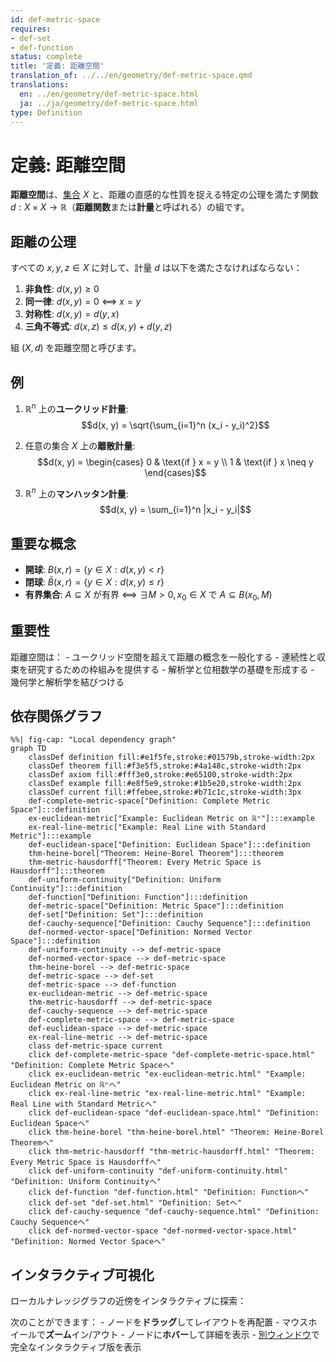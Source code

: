 ```yaml
---
id: def-metric-space
requires:
- def-set
- def-function
status: complete
title: '定義: 距離空間'
translation_of: ../../en/geometry/def-metric-space.qmd
translations:
  en: ../en/geometry/def-metric-space.html
  ja: ../ja/geometry/def-metric-space.html
type: Definition
---
```


# 定義: 距離空間 {#def-metric-space}

**距離空間**は、[集合](../logic-set-theory/def-set.qmd) $X$ と、距離の直感的な性質を捉える特定の公理を満たす関数 $d: X \times X \to \mathbb{R}$（**距離関数**または**計量**と呼ばれる）の組です。

## 距離の公理

すべての $x, y, z \in X$ に対して、計量 $d$ は以下を満たさなければならない：

1. **非負性**: $d(x, y) \geq 0$
2. **同一律**: $d(x, y) = 0$ ⟺ $x = y$
3. **対称性**: $d(x, y) = d(y, x)$
4. **三角不等式**: $d(x, z) \leq d(x, y) + d(y, z)$

組 $(X, d)$ を距離空間と呼びます。

## 例

1. $\mathbb{R}^n$ 上の**ユークリッド計量**:
   $$d(x, y) = \sqrt{\sum_{i=1}^n (x_i - y_i)^2}$$

2. 任意の集合 $X$ 上の**離散計量**:
   $$d(x, y) = \begin{cases} 0 & \text{if } x = y \\ 1 & \text{if } x \neq y \end{cases}$$

3. $\mathbb{R}^n$ 上の**マンハッタン計量**:
   $$d(x, y) = \sum_{i=1}^n |x_i - y_i|$$

## 重要な概念

- **開球**: $B(x, r) = \{y \in X : d(x, y) < r\}$
- **閉球**: $\bar{B}(x, r) = \{y \in X : d(x, y) \leq r\}$
- **有界集合**: $A \subseteq X$ が有界 ⟺ $\exists M > 0, x_0 \in X$ で $A \subseteq B(x_0, M)$

## 重要性

距離空間は：
- ユークリッド空間を超えて距離の概念を一般化する
- 連続性と収束を研究するための枠組みを提供する
- 解析学と位相数学の基礎を形成する
- 幾何学と解析学を結びつける

## 依存関係グラフ

```mermaid
%%| fig-cap: "Local dependency graph"
graph TD
    classDef definition fill:#e1f5fe,stroke:#01579b,stroke-width:2px
    classDef theorem fill:#f3e5f5,stroke:#4a148c,stroke-width:2px
    classDef axiom fill:#fff3e0,stroke:#e65100,stroke-width:2px
    classDef example fill:#e8f5e9,stroke:#1b5e20,stroke-width:2px
    classDef current fill:#ffebee,stroke:#b71c1c,stroke-width:3px
    def-complete-metric-space["Definition: Complete Metric Space"]:::definition
    ex-euclidean-metric["Example: Euclidean Metric on ℝⁿ"]:::example
    ex-real-line-metric["Example: Real Line with Standard Metric"]:::example
    def-euclidean-space["Definition: Euclidean Space"]:::definition
    thm-heine-borel["Theorem: Heine-Borel Theorem"]:::theorem
    thm-metric-hausdorff["Theorem: Every Metric Space is Hausdorff"]:::theorem
    def-uniform-continuity["Definition: Uniform Continuity"]:::definition
    def-function["Definition: Function"]:::definition
    def-metric-space["Definition: Metric Space"]:::definition
    def-set["Definition: Set"]:::definition
    def-cauchy-sequence["Definition: Cauchy Sequence"]:::definition
    def-normed-vector-space["Definition: Normed Vector Space"]:::definition
    def-uniform-continuity --> def-metric-space
    def-normed-vector-space --> def-metric-space
    thm-heine-borel --> def-metric-space
    def-metric-space --> def-set
    def-metric-space --> def-function
    ex-euclidean-metric --> def-metric-space
    thm-metric-hausdorff --> def-metric-space
    def-cauchy-sequence --> def-metric-space
    def-complete-metric-space --> def-metric-space
    def-euclidean-space --> def-metric-space
    ex-real-line-metric --> def-metric-space
    class def-metric-space current
    click def-complete-metric-space "def-complete-metric-space.html" "Definition: Complete Metric Spaceへ"
    click ex-euclidean-metric "ex-euclidean-metric.html" "Example: Euclidean Metric on ℝⁿへ"
    click ex-real-line-metric "ex-real-line-metric.html" "Example: Real Line with Standard Metricへ"
    click def-euclidean-space "def-euclidean-space.html" "Definition: Euclidean Spaceへ"
    click thm-heine-borel "thm-heine-borel.html" "Theorem: Heine-Borel Theoremへ"
    click thm-metric-hausdorff "thm-metric-hausdorff.html" "Theorem: Every Metric Space is Hausdorffへ"
    click def-uniform-continuity "def-uniform-continuity.html" "Definition: Uniform Continuityへ"
    click def-function "def-function.html" "Definition: Functionへ"
    click def-set "def-set.html" "Definition: Setへ"
    click def-cauchy-sequence "def-cauchy-sequence.html" "Definition: Cauchy Sequenceへ"
    click def-normed-vector-space "def-normed-vector-space.html" "Definition: Normed Vector Spaceへ"
```

## インタラクティブ可視化

ローカルナレッジグラフの近傍をインタラクティブに探索：

::: {.graph-viz data-id="def-metric-space" data-width="700" data-height="500"}
:::

次のことができます：
- ノードを**ドラッグ**してレイアウトを再配置
- マウスホイールで**ズーム**イン/アウト
- ノードに**ホバー**して詳細を表示
- [別ウィンドウ](../../output/interactive/def-metric-space.html){target="_blank"}で完全なインタラクティブ版を表示
